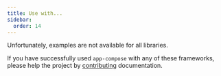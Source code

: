 ```yaml
---
title: Use with...
sidebar:
  order: 14
---
```


Unfortunately, examples are not available for all libraries.

If you have successfully used `app-compose` with any of these frameworks, please help the project by [contributing](https://github.com/grlt-hub/app-compose) documentation.
